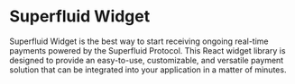 # Superfluid Widget

Superfluid Widget is the best way to start receiving ongoing real-time payments powered by the Superfluid Protocol. This React widget library is designed to provide an easy-to-use, customizable, and versatile payment solution that can be integrated into your application in a matter of minutes.

